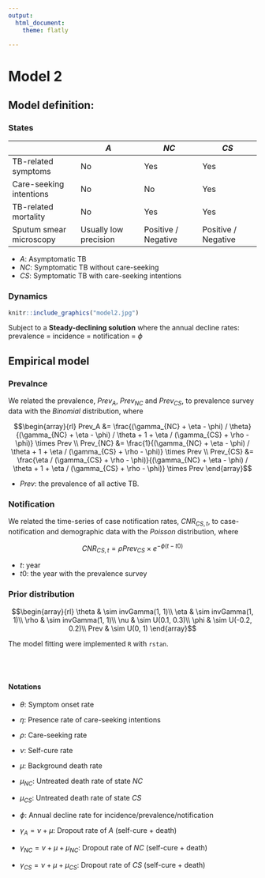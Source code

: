 ```yaml
---
output: 
  html_document:
    theme: flatly

---
```


# Model 2 {.tabset .tabset-fade .tabset-pills}

## Model definition:

### States  

|                         | $A$                   | $NC$                | $CS$                |
|-------------------------|-----------------------|---------------------|---------------------|
| TB-related symptoms     | No                    | Yes                 | Yes                 |
| Care-seeking intentions | No                    | No                  | Yes                 |
| TB-related mortality    | No                    | Yes                 | Yes                 |
| Sputum smear microscopy | Usually low precision | Positive / Negative | Positive / Negative |

- $A$: Asymptomatic TB
- $NC$: Symptomatic TB without care-seeking
- $CS$: Symptomatic TB with care-seeking intentions


### Dynamics

```r
knitr::include_graphics("model2.jpg")
```

Subject to a **Steady-declining solution** where the annual decline rates: prevalence = incidence = notification = $\phi$


## Empirical model

### Prevalnce

We related the prevalence, $Prev_A$, $Prev_{NC}$ and $Prev_{CS}$, to prevalence survey data with the $Binomial$ distribution, where

$$\begin{array}{rl}
Prev_A &= \frac{(\gamma_{NC} + \eta - \phi) / \theta}{(\gamma_{NC} + \eta - \phi) / \theta + 1 + \eta / (\gamma_{CS} + \rho - \phi)} \times Prev  \\
Prev_{NC} &= \frac{1}{(\gamma_{NC} + \eta - \phi) / \theta + 1 + \eta / (\gamma_{CS} + \rho - \phi)} \times Prev \\
Prev_{CS} &= \frac{\eta / (\gamma_{CS} + \rho - \phi)}{(\gamma_{NC} + \eta - \phi) / \theta + 1 + \eta / (\gamma_{CS} + \rho - \phi)} \times Prev
\end{array}$$


- $Prev$: the prevalence of all active TB.



### Notification

We related the time-series of case notification rates, $CNR_{CS, t}$, to case-notification and demographic data with the $Poisson$ distribution, where 

$$CNR_{CS, t} = \rho Prev_{CS} \times e^{-\phi (t - t0)}$$

- $t$: year
- $t0$: the year with the prevalence survey


### Prior distribution


$$\begin{array}{rl}
\theta & \sim invGamma(1, 1)\\
\eta & \sim invGamma(1, 1)\\
\rho & \sim invGamma(1, 1)\\
\nu & \sim U(0.1, 0.3)\\
\phi & \sim U(-0.2, 0.2)\\
Prev & \sim U(0, 1)
\end{array}$$

The model fitting were implemented ``R``  with ``rstan``. 



<br>

#
#### Notations


- $\theta$: Symptom onset rate
- $\eta$: Presence rate of care-seeking intentions  
- $\rho$: Care-seeking rate

- $\nu$: Self-cure rate 
- $\mu$: Background death rate                        
- $\mu_{NC}$: Untreated death rate of state $NC$ 
- $\mu_{CS}$: Untreated death rate of state $CS$

- $\phi$: Annual decline rate for incidence/prevalence/notification

- $\gamma_A = \nu + \mu$: Dropout rate of $A$ (self-cure + death)
- $\gamma_{NC} = \nu + \mu + \mu_{NC}$: Dropout rate of $NC$ (self-cure + death)
- $\gamma_{CS} = \nu + \mu + \mu_{CS}$: Dropout rate of $CS$ (self-cure + death)



